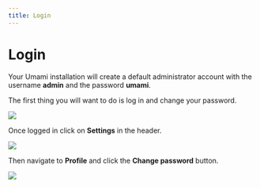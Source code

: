```yaml
---
title: Login
---
```


# Login

Your Umami installation will create a default administrator account with the username **admin** and the password **umami**.

The first thing you will want to do is log in and change your password.

<img src="/images/v2/login.png" />

Once logged in click on **Settings** in the header.

<img src="/images/v2/navbar-settings.png" />

Then navigate to **Profile** and click the **Change password** button.

<img src="/images/v2/change-password.png" />
